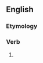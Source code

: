 ==English==

===Etymology===
{{suffix|en|harden|eth|nocat=1}}

===Verb===
{{head|en|verb form}}

# {{en-archaic third-person singular of|harden}}